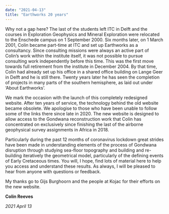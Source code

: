 ```yaml
---
date: "2021-04-13"
title: "Earthworks 20 years"
---
```

Why not a gap here?
The last of the students left ITC in Delft and the courses in Exploration Geophysics and Mineral Exploration were relocated to the Enschede campus on 1 September 2000.  Six months later, on 1 March 2001, Colin became part-time at ITC and set up Earthworks as a consultancy. Since consulting missions were always an active part of Colin’s work within the institute itself, it was not possible to pursue consulting work independently before this time. This was the first move towards full retirement from the institute in December 2004. By that time, Colin had already set up his office in a shared office building on Lange Geer in Delft and he is still there. Twenty years later he has seen the completion of projects in many parts of the southern hemisphere, as laid out under ‘About Earthworks’.

We mark the occasion with the launch of this completely redesigned website.  After ten years of service, the technology behind the old website became obsolete.  We apologise to those who have been unable to follow some of the links there since late in 2020. The new website is designed to allow access to the Gondwana reconstruction work that Colin has concentrated on exclusively since finishing the last of the airborne geophysical survey assignments in Africa in 2018.  

Particularly during the past 12 months of coronavirus lockdown great strides have been made in understanding elements of the process of Gondwana disruption through studying sea-floor topography and building and re-building iteratively the geometrical model, particularly of the defining events of Early Cretaceous times.  You will, I hope, find lots of material here to help you access and understand these results.  As always, I will be pleased to hear from anyone with questions or feedback.

My thanks go to Gijs Burghoorn and the people at Kojac for their efforts on the new website. 

**Colin Reeves**

*2021 April 13*
